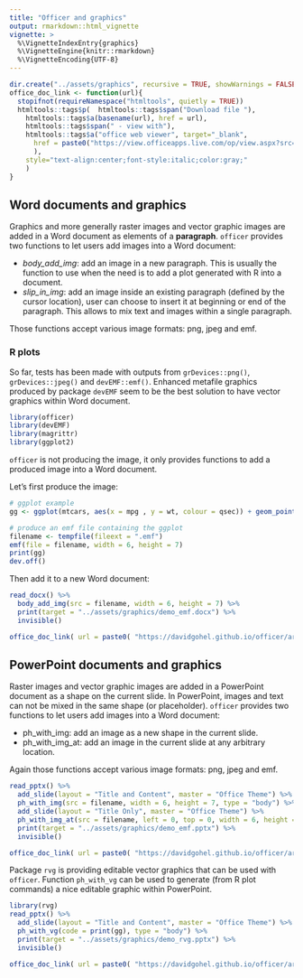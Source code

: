 ```yaml
---
title: "Officer and graphics"
output: rmarkdown::html_vignette
vignette: >
  %\VignetteIndexEntry{graphics}
  %\VignetteEngine{knitr::rmarkdown}
  %\VignetteEncoding{UTF-8}
---
```



```r
dir.create("../assets/graphics", recursive = TRUE, showWarnings = FALSE)
office_doc_link <- function(url){
  stopifnot(requireNamespace("htmltools", quietly = TRUE))
  htmltools::tags$p(  htmltools::tags$span("Download file "),
    htmltools::tags$a(basename(url), href = url), 
    htmltools::tags$span(" - view with"),
    htmltools::tags$a("office web viewer", target="_blank", 
      href = paste0("https://view.officeapps.live.com/op/view.aspx?src=", url)
      ), 
    style="text-align:center;font-style:italic;color:gray;"
    )
}
```

## Word documents and graphics 

Graphics and more generally raster images and vector graphic images are added in a Word document as elements of a **paragraph**. `officer` provides two functions to let users add images into a Word document:

- *body_add_img*: add an image in a new paragraph. This is usually the function to use when the need is to add a plot generated with R into a document.
- *slip_in_img*: add an image inside an existing paragraph (defined by the cursor location), user can choose to insert it at beginning or end of the paragraph. This allows to mix text and images within a single paragraph.

Those functions accept various image formats: png, jpeg and emf.

### R plots

So far, tests has been made with outputs from `grDevices::png()`, `grDevices::jpeg()` and `devEMF::emf()`. Enhanced metafile graphics produced by package `devEMF` seem to be the best solution to have vector graphics within Word document. 

```r
library(officer)
library(devEMF)
library(magrittr)
library(ggplot2)
```

`officer` is not producing the image, it only provides functions to add a produced image into a Word document.

Let's first produce the image:

```r
# ggplot example
gg <- ggplot(mtcars, aes(x = mpg , y = wt, colour = qsec)) + geom_point() + theme_minimal()

# produce an emf file containing the ggplot
filename <- tempfile(fileext = ".emf")
emf(file = filename, width = 6, height = 7)
print(gg)
dev.off()
```

Then add it to a new Word document:

```r
read_docx() %>% 
  body_add_img(src = filename, width = 6, height = 7) %>% 
  print(target = "../assets/graphics/demo_emf.docx") %>% 
  invisible()
```


```r
office_doc_link( url = paste0( "https://davidgohel.github.io/officer/articles/", "../assets/graphics/demo_emf.docx" ) )
```


## PowerPoint documents and graphics 

Raster images and vector graphic images are added in a PowerPoint document as a shape on the current slide. In PowerPoint, images and text can not be mixed in the same shape (or placeholder). `officer` provides two functions to let users add images into a Word document:

* ph_with_img: add an image as a new shape in the current slide.
* ph_with_img_at: add an image in the current slide at any arbitrary location.

Again those functions accept various image formats: png, jpeg and emf.

```r
read_pptx() %>% 
  add_slide(layout = "Title and Content", master = "Office Theme") %>% 
  ph_with_img(src = filename, width = 6, height = 7, type = "body") %>% 
  add_slide(layout = "Title Only", master = "Office Theme") %>% 
  ph_with_img_at(src = filename, left = 0, top = 0, width = 6, height = 7) %>% 
  print(target = "../assets/graphics/demo_emf.pptx") %>% 
  invisible()
```



```r
office_doc_link( url = paste0( "https://davidgohel.github.io/officer/articles/", "../assets/graphics/demo_emf.pptx" ) )
```


Package `rvg` is providing editable vector graphics that can be used with `officer`. Function `ph_with_vg` can be used to generate (from R plot commands) a nice editable graphic within PowerPoint.

```r
library(rvg)
read_pptx() %>% 
  add_slide(layout = "Title and Content", master = "Office Theme") %>% 
  ph_with_vg(code = print(gg), type = "body") %>% 
  print(target = "../assets/graphics/demo_rvg.pptx") %>% 
  invisible()
```



```r
office_doc_link( url = paste0( "https://davidgohel.github.io/officer/articles/", "../assets/graphics/demo_rvg.pptx" ) )
```
